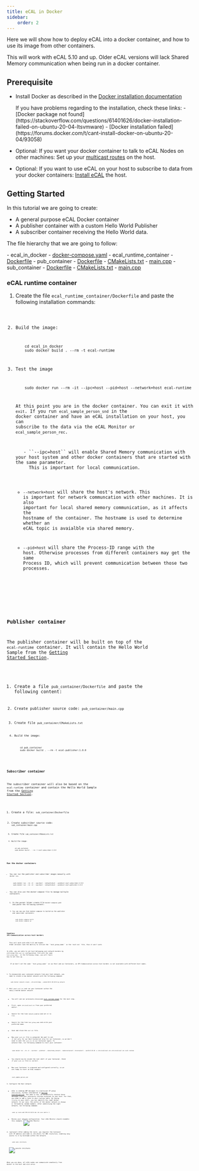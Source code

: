 ```yaml
---
title: eCAL in Docker
sidebar:
    order: 2
---
```







Here we will show how to deploy eCAL into a docker container, and how to use its image from other containers.

<Aside type="caution" title="Important">
    This will work with eCAL 5.10 and up.
    Older eCAL versions will lack Shared Memory communication when being run in a docker container.
</Aside>  

## Prerequisite

- Install Docker as described in the [Docker installation documentation](https://docs.docker.com/engine/install/ubuntu/#install-using-the-repository) 
    <Aside type="tip">
     If you have problems regarding to the installation, check these links:
     - [Docker package not found](https://stackoverflow.com/questions/61401626/docker-installation-failed-on-ubuntu-20-04-ltsvmware)      
     - [Docker installation failed](https://forums.docker.com/t/cant-install-docker-on-ubuntu-20-04/93058)
    </Aside>

- Optional: If you want your docker container to talk to eCAL Nodes on other machines:
  Set up your [multicast routes](/getting_started/4_network_configuration/#422-multicast-configuration-on-ubuntu) on the host.

- Optional: If you want to use eCAL on your host to subscribe to data from your docker containers: [Install eCAL](/getting_started/2_installing_ecal/#22-installing-ecal-on-ubuntu) the host.

## Getting Started

In this tutorial we are going to create:

- A general purpose eCAL Docker container
- A publisher container with a custom Hello World Publisher
- A subscriber container receiving the Hello World data.

The file hierarchy that we are going to follow:
   
<FileTree>
- ecal_in_docker
    - <a href="https://eclipse-ecal.github.io/ecal/_downloads/304360402df9652a0869c7762bb50cdd/docker-compose.yaml" download>docker-compose.yaml</a>
    - ecal_runtime_container
        - <a href="https://eclipse-ecal.github.io/ecal/_downloads/1faac69541d517e0f0f35f41ebbd748d/Dockerfile" download>Dockerfile</a>
    - pub_container
        - <a href="https://eclipse-ecal.github.io/ecal/_downloads/fa5b06b870ebaeeac7d9094ce6f77e00/Dockerfile" download>Dockerfile</a>
        - <a href="https://eclipse-ecal.github.io/ecal/_downloads/de030105a2759ef0432ac8316a6e7deb/CMakeLists.txt" download>CMakeLists.txt</a>
        - <a href="https://eclipse-ecal.github.io/ecal/_downloads/e62ace93fccc50817f03e27c4f7a3163/main.cpp" download>main.cpp</a>
    - sub_container
        - <a href="https://eclipse-ecal.github.io/ecal/_downloads/4b443fc3edc84fe91ad82b8473385dfc/Dockerfile" download>Dockerfile</a>
        - <a href="https://eclipse-ecal.github.io/ecal/_downloads/7d3bda427fdf1fd3a0b98854060bba5f/CMakeLists.txt" download>CMakeLists.txt</a>
        - <a href="https://eclipse-ecal.github.io/ecal/_downloads/d0d86cc7199f2c4b757fe5543e8b6cfa/main.cpp" download>main.cpp</a>
</FileTree>

### eCAL runtime container

1. Create the file `ecal_runtime_container/Dockerfile` and paste the following installation commands:

   <Code code={runtimeDockerfile} lang="docker" title="Dockerfile"/>

2. Build the image:
    ```shell
        cd ecal_in_docker
        sudo docker build . --rm -t ecal-runtime
    ```

3. Test the image
    ```shell
        sudo docker run --rm -it --ipc=host --pid=host --network=host ecal-runtime
    ```

   At this point you are in the docker container.
   You can exit it with ``exit``.
   If you run ``ecal_sample_person_snd`` in the docker container and have an eCAL installation on your host, you can subscribe to the data via the eCAL Monitor or ``ecal_sample_person_rec``.
   <Aside>
      - ``--ipc=host`` will enable Shared Memory communication with your host system and other docker containers that are started with the same parameter.
        This is important for local communication.

      - ``--network=host`` will share the host's network.
        This is important for network communcation with other machines.
        It is also important for local shared memory communication, as it affects the hostname of the container.
        The hostname is used to determine whether an eCAL topic is avaialble via shared memory.

      - ``--pid=host`` will share the Process-ID range with the host.
        Otherwise processes from different containers may get the same Process ID, which will prevent communication between those two processes.
    </Aside>


### Publisher container

The publisher container will be built on top of the ``ecal-runtime`` container.
It will contain the Hello World Sample from the [Getting Started Section](/getting_started/7-development-c/7_1_hello_world/#712-hello-world-publisher).

1. Create a file `pub_container/Dockerfile` and paste the following content:
    <Code code={pubDockerfile} lang="docker" title="Dockerfile"/>

2. Create publisher source code: `pub_container/main.cpp`
    <Code code={sndMainCPP} lang="cpp" title="main.cpp"/>

3. Create file  `pub_container/CMakeLists.txt`
    <Code code={sndCMakeListsTXT} lang="cmake" title="CMakeLists.txt"/>

4. Build the image:
    ```shell
        cd pub_container
        sudo docker build . --rm -t ecal-publisher:1.0.0
    ```

### Subscriber container

The subscriber container will also be based on the ``ecal-runtime`` container and contain the Hello World Sample from the [Getting Started Section](/getting_started/7-development-c/7_1_hello_world/#713-hello-world-subscriber).

1. Create a file: `sub_container/Dockerfile`
    <Code code={subDockerfile} lang="docker" title="Dockerfile"/>

2. Create subscriber source code: `sub_container/main.cpp`
    <Code code={recMainCPP} lang="cpp" title="main.cpp"/>

3. Create file `sub_container/CMakeLists.txt`
    <Code code={recCMakeListsTXT} lang="cmake" title="CMakeLists.txt"/>
  
4. Build the image:
    ```shell
        cd sub_container
        sudo docker build . --rm -t ecal-subscriber:1.0.0
    ```

### Run the docker containers

- You can run the publisher and subscriber images manually with ``docker run``.
    ```shell
        sudo docker run --rm -it --ipc=host --network=host --pid=host ecal-subscriber:1.0.0
        sudo docker run --rm -it --ipc=host --network=host --pid=host ecal-publisher:1.0.0
    ```

- You can also use the docker-compose file to manage multiple containers.

  1. In the parent folder create file `docker-compose.yaml` and paste the following content:
     <Code code={dockerComposeYAML} lang="yml" title="docker-compose.yaml"/>

  1. You can now use that docker-compose to build/run the publisher and subscriber containers:
        ```shell
            sudo docker-compose build
            sudo docker-compose up
        ```

### Seamless IPC-Communication across host borders

<Aside type="caution" title="Important">
   This will work with eCAL 5.12 and higher.
   Older versions lack the ability to utilize the ``host_group_name`` in the `ecal.ini` file, thus it won't work.
</Aside>

In eCAL, you are able to set host belonging over network borders by utilizing the `ecal.ini` configuration file with the same ``host_group_name`` - in the following steps, you will learn how to set this up.

<Aside>
    If we don't set the same ``host_group_name`` on our Host and our Containers, an IPC-Communication across host borders is not available with different host names.
</Aside>

1. To encapsulate your container network from your host network, you need to create a new docker network with the following command:
    ```shell
      sudo docker network create --driver=bridge --subnet=10.0.10.0/24 my_network
    ```

2. Edit your `ecal.ini` and run your Container within the newly created docker network

   - You will use our previously discussed [ecal-runtime-image](#_top) for the next step.

   - First, open `/etc/ecal/ecal.ini` from your preferred editor.

   - Search for the line ``network_enabled`` and set it to ``true``.

   - Search for the line ``host_group_name`` and write your preferred name.

   - Save and close the `ecal.ini` file.

   - Now your `ecal.ini` file is prepared.
     We want to use it not only for our Host-System but also for our Container, so we don't need to edit the `ecal.ini` in our Container again.
     To achieve that, run following command to start your container:
    ```shell
        sudo docker run --rm -it --ipc=host --pid=host --network=my_network --name=container1 -h=container1 --ip=10.0.10.10 -v /etc/ecal/ecal.ini:/etc/ecal/ecal.ini ecal-runtime
    ```

   - You should now be inside the root shell of your Container. Check if your `ecal.ini` file is correct.

   - Now your Container is prepared and configured correctly, so we are ready to start an eCAL example.
    ```shell
        ecal_sample_person_snd
    ```


3. Configure the Host network

   - eCAL is sending UDP messages to a multicast IP group ``239.0.0.0/24``, further information in [Getting Started Section](/getting_started/4_network_configuration/#422-multicast-configuration-on-ubuntu). 
     The idea is now, to successfully receive those messages from your previously started container on your host.
     For that, you need to add a route to your routing table.
     By typing ``ifconfig`` in your shell, you can identify the right docker network.
     In our case, the prefix of the docker network is always ``br`` followed by random numbers. 
     After identifying the right network, run following command.
    ```shell
        sudo ip route add 239.0.0.0/24 dev <br-xxx> metric 1
    ```

   - Review your network configuration. Your eCAL-Monitor should resemble this example:
    ![eCAL Monitor](../../../../assets/doku_ecal_docker_mon.png)


4. (optional) After adding the route, you register the Container with IP address and name in /etc/hosts for DNS resolution, enabling easy access to it by hostname within the network.
    ```shell
        sudo nano /etc/hosts
    ```
    ![console /etc/hosts ](../../../../assets/vscode_etc_hosts.png)

When you are done, all eCAL nodes can communicate seamlessly from docker to the host and vice versa.
